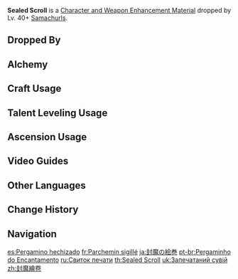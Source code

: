 {{Item Infobox
|id           = 112009
|image        = Item Seal Scroll.png
|type         = Character and Weapon Enhancement Materials
|group        = Samachurl Scrolls
|group2       = General Enemy Drops
|invCategory  = Character Development Items
|quality      = 2
|description  = An old scroll lacking in detail and clarity. By following the images on it, some magical creatures can recreate a small part of its magic.
|source1      = Dropped by Lv. 40+ [[Samachurls]]
|source2      = [[Alchemy]]
}}
'''Sealed Scroll''' is a [[Character and Weapon Enhancement Material]] dropped by Lv. 40+ [[Samachurls]].

==Dropped By==
{{Dropped By|level=40}}

==Alchemy==
{{Recipe
|type = Crafting
|Divining Scroll = 3
|Mora = 25
|sort = Divining Scroll;Mora
}}

==Craft Usage==
{{Craft Usage}}

==Talent Leveling Usage==
{{Talent Leveling Usage}}

==Ascension Usage==
{{Ascension Usage}}

==Video Guides==
{{EVT
|video1   = https://youtu.be/MxJun2p_O2Y
|caption1 = Liyue Region Guide (57 total)
}}

==Other Languages==
{{Other Languages
|en      = Sealed Scroll
|zhs     = 封魔绘卷
|zhs_rm  = Fēng Mó Huì Juǎn
|zht     = 封魔繪卷
|zht_rm  = Fēng Mó Huì Juǎn
|zh_tl   = Picture Scroll of Sealed Evil
|ja      = 封魔の絵巻
|ja_rm   = Fuuma no Emaki{{Assumed}}
|ja_tl   = Picture Scroll of Sealed Evil
|ko      = 봉마의 두루마리
|ko_rm   = Bongma-ui Durumari
|ko_tl   = Scroll of Sealed Evil
|es      = Pergamino hechizado
|es_tl   = Bewitched Parchment
|fr      = Parchemin sigillé
|fr_tl   = Sealed Parchment
|ru      = Свиток печати
|ru_tl   = Seal Scroll
|th      = Seal Scroll
|th_rm   = 
|th_tl   = 
|vi      = Bản Vẽ Phong Ấn
|vi_tl   = 
|de      = Zaubersiegel-Schriftrolle
|de_tl   = Magic Seal Scroll
|id      = Sealed Scroll
|pt      = Pergaminho do Encantamento
|pt_tl   = 
|tr      = Mühürlü Parşömen
|tr_tl   = 
|it      = Pergamena sigillata
|it_tl   = 
}}

==Change History==
{{Change History|1.0}}

==Navigation==
{{Development Item Navbox|Character and Weapon Enhancement Materials}}

[[es:Pergamino hechizado]]
[[fr:Parchemin sigillé]]
[[ja:封魔の絵巻]]
[[pt-br:Pergaminho do Encantamento]]
[[ru:Свиток печати]]
[[th:Sealed Scroll]]
[[uk:Запечатаний сувій]]
[[zh:封魔繪卷]]